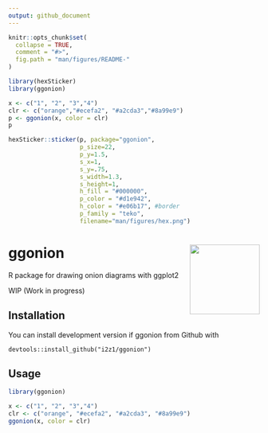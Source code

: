 ```yaml
---
output: github_document
---
```


<!-- README.md is generated from README.Rmd. Please edit that file -->

```r
knitr::opts_chunk$set(
  collapse = TRUE,
  comment = "#>",
  fig.path = "man/figures/README-"
)
```

```r
library(hexSticker)
library(ggonion)

x <- c("1", "2", "3","4")
clr <- c("orange","#ecefa2", "#a2cda3","#8a99e9")
p <- ggonion(x, color = clr)
p

hexSticker::sticker(p, package="ggonion", 
                    p_size=22,
                    p_y=1.5,
                    s_x=1,
                    s_y=.75,
                    s_width=1.3,
                    s_height=1,
                    h_fill = "#000000",
                    p_color = "#d1e942",
                    h_color = "#e06b17", #border
                    p_family = "teko",
                    filename="man/figures/hex.png")
```


# ggonion <img src="man/figures/hex.png" width="140px" height="140px" align="right" style="padding-left:10px;" />

R package for drawing onion diagrams with ggplot2

WIP (Work in progress)

## Installation

You can install development version if ggonion from Github with

```
devtools::install_github("i2z1/ggonion")
```

## Usage


```r
library(ggonion)

x <- c("1", "2", "3","4")
clr <- c("orange", "#ecefa2", "#a2cda3", "#8a99e9")
ggonion(x, color = clr)
```




